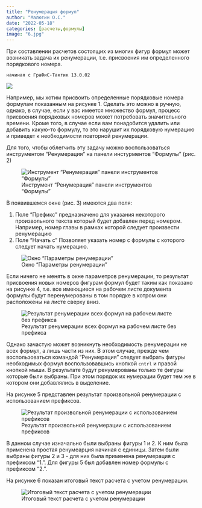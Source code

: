 ```yaml
---
title: "Ренумерация формул"
author: "Малютин О.С."
date: "2022-05-18"
categories: [расчеты,формулы]
image: "6.jpg"
---
```


При составлении расчетов состоящих из многих фигур формул может возникать задача их ренумерации, т.е. присвоения им определенного порядкового номера.

`начиная с ГраФиС-Тактик 13.0.02`

![](1.jpg)

Например, мы хотим присвоить определенные порядковые номера формулам показанным на рисунке 1. Сделать это можно в ручную, однако, в случае, если у вас имеется множество формул, процесс присвоения порядковых номеров может потребовать значительного времени. Кроме того, в случае если вам понадобится удалить или добавить какую-то формулу, то это нарушит их порядковую нумерацию и приведет к необходимости повторной ренумерации.

Для того, чтобы облегчить эту задачу можно воспользоваться инструментом "Ренумерация" на панели инстурментов "Формулы" (рис. 2)

![Инструмент "Ренумерация" панели инструментов "Формулы"](2.jpg)

В появившемся окне (рис. 3) имеются два поля:

1. Поле "Префикс" предназначено для указания некоторого произвольного текста который будет добавлен перед номером. Например, номер главы в рамках которой следует произвести ренумерацию
2. Поле "Начать с" Позволяет указать номер с формулы с которого следует начать нумерацию.

![Окно "Параметры ренумерации"](3.jpg)    

Если ничего не менять в окне параметров ренумерации, то результат присвоения новых номеров фигурам формул будет таким как показано на рисунке 4, т.е. все имеющиеся на рабочем листе документа формулы будут перенумерованы в том порядке в котром они расположены на листе сверху вниз.

![Результат ренумерации всех формул на рабочем листе без префикса](4.jpg)

Однако зачастую может возникнуть необходимость ренумерации не всех формул, а лишь части из них. В этом случае, прежде чем воспользоваться командой "Ренумерация" следует выбрать фигуры необходимых формул воспользовавшись кнопкой `cntrl` и правой кнопкой мыши. В результате будут ренумерованы только те фигуры которые были выбраны. При этом порядок их нумерации будет тем же в котором они добавлялись в выделение.

На рисунке 5 представлен результат произвольной ренумерации с использованием префиксов.

![Результат произвольной ренумерации с использованием префиксов](5.jpg)

В данном случае изначально были выбраны фигуры 1 и 2. К ним была применена простая ренумеарция начиная с единицы. Затем были выбраны фигуры 2 и 3 - для них была применена ренумерация с префиксом "1.". Для фигуры 5 был добавлен номер формулы с префиксом "2.".

На рисунке 6 показан итоговый текст расчета с учетом ренумерации. 

![Итоговый текст расчета с учетом ренумерации](6.jpg)